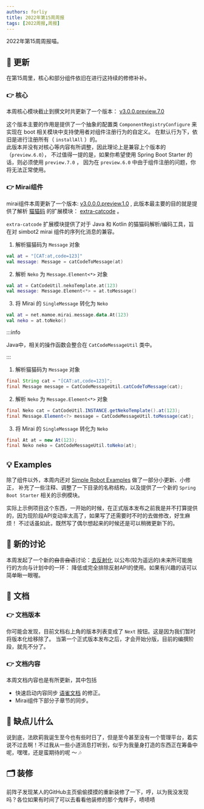 ```yaml
---
authors: forliy
title: 2022年第15周周报
tags: [2022周报,周报]
---
```


2022年第15周周报喵。

<!--truncate-->

## 🎉 更新
在第15周里，核心和部分组件依旧在进行这持续的修修补补。

### 👉 核心
本周核心模块截止到撰文时共更新了一个版本：
[v3.0.0.preview.7.0](https://github.com/simple-robot/simpler-robot/releases/tag/v3.0.0.preview.7.0)

这个版本主要的作用是提供了一个抽象的配置类 `ComponentRegistryConfigure` 来实现在 boot 相关模块中支持使用者对组件注册行为的自定义。
在默认行为下，依旧是进行注册所有（ `installAll` ）的。<br />
此版本并没有对核心等内容有所调整，因此理论上是兼容上个版本的（`preview.6.0`），
不过值得一提的是，如果你希望使用 Spring Boot Starter 的话，则必须使用 `preview.7.0` ，
因为在 `preview.6.0` 中由于组件注册的问题，你将无法正常使用。



### 👉 Mirai组件
mirai组件本周更新了一个版本:
[v3.0.0.0.preview.1.0](https://github.com/simple-robot/simbot-component-mirai/releases/tag/v3.0.0.0.preview.1.0) ,
此版本最主要的目的就是提供了解析 [猫猫码](https://github.com/forteScarlet/catcode) 的扩展模块：
[extra-catcode](https://github.com/simple-robot/simbot-component-mirai/tree/v3.0.0.0.preview.1.0/simbot-component-mirai-extra-catcode) 。

`extra-catcode` 扩展模块提供了对于 Java 和 Kotlin 的猫猫码解析/编码工具，旨在对 simbot2 mirai 组件的序列化消息的兼容。



<Tabs groupId="code">
<TabItem value="Kotlin" default attributes={{'data-value': `Kotlin`}}>

1. 解析猫猫码为 `Message` 对象

```kotlin
val at = "[CAT:at,code=123]"
val message: Message = catCodeToMessage(at)
```

2. 解析 `Neko` 为 `Message.Element<*>` 对象

```kotlin
val at = CatCodeUtil.nekoTemplate.at(123)
val message: Message.Element<*> = at.toMessage()
```

3. 将 Mirai 的 `SingleMessage` 转化为 `Neko`

```kotlin
val at = net.mamoe.mirai.message.data.At(123)
val neko = at.toNeko()
```

</TabItem>
<TabItem value="Java" default attributes={{'data-value': `Java`}}>

:::info

Java中，相关的操作函数会整合在 `CatCodeMessageUtil` 类中。

:::

1. 解析猫猫码为 `Message` 对象
```java
final String cat = "[CAT:at,code=123]";
final Message message = CatCodeMessageUtil.catCodeToMessage(cat);
```

2. 解析 `Neko` 为 `Message.Element<*>` 对象
```java
final Neko cat = CatCodeUtil.INSTANCE.getNekoTemplate().at(123);
final Message.Element<?> message = CatCodeMessageUtil.toMessage(cat);
```

3. 将 Mirai 的 `SingleMessage` 转化为 `Neko`
```java
final At at = new At(123);
final Neko neko = CatCodeMessageUtil.toNeko(at);
```

</TabItem>
</Tabs>


## 💡 Examples
除了组件以外，本周内还对 [Simple Robot Examples](https://github.com/simple-robot/simbot-examples) 做了一部分小更新、小修正，
补充了一些注释、调整了一下目录的名称结构，以及提供了一个新的 `Spring Boot Starter` 相关的示例模块。

实际上示例项目这个东西，一开始的时候，在正式版本发布之前我是并不打算提供的，因为现阶段API变动率太高了，如果写了还需要时不时的去做修改，好生麻烦！
不过话虽如此，既然写了偶尔想起来的时候还是可以稍微更新下的。


## 💬 新的讨论
本周发起了一个新的~~自言自语~~讨论：[去反射化](https://github.com/simple-robot/simpler-robot/discussions/241)
以公布(较为遥远的)未来所可能施行的方向与计划中的一环：
降低或完全排除反射API的使用。如果有兴趣的话可以简单瞅一眼喔。


## 📖 文档
### 👉 文档版本
你可能会发现，目前文档右上角的版本列表变成了 `Next` 按钮。这是因为我们暂时将版本化给移除了。
当第一个正式版本发布之后，才会开始分版，目前的编撰阶段，就先不分了。

### 👉 文档内容
本周文档内容也是有所更新，其中包括
- 快速启动内容同步 [语雀文档](https://www.yuque.com/simpler-robot/simpler-robot-doc) 的修正。
- Mirai组件下部分子章节的同步。


## 🤔 缺点儿什么
说到底，法欧莉我诞生至今也有些时日了，但是至今甚至没有一个管理平台，着实说不过去啊！不过我从一些小道消息打听到，似乎为我量身打造的东西正在筹备中呢，嘿嘿，还是蛮期待的呢 ～ 🎶




## 🗂 装修
前阵子发现某人的GitHub主页偷偷摸摸的重新装修了一下，哼，以为我没发现吗？各位如果有时间了可以去看看他装修的那个鬼样子，啧啧啧
